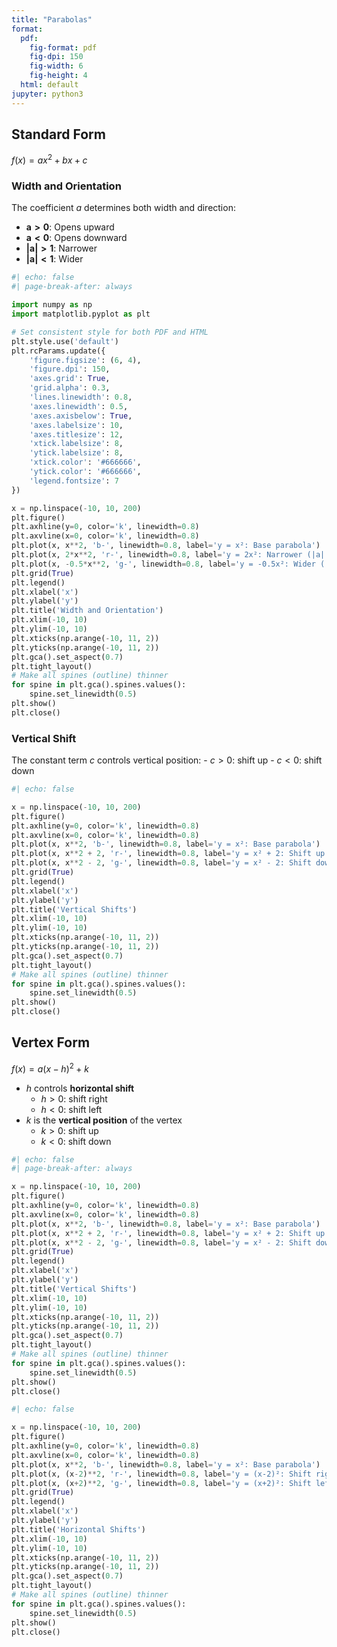 ```yaml
---
title: "Parabolas"
format: 
  pdf:
    fig-format: pdf
    fig-dpi: 150
    fig-width: 6
    fig-height: 4
  html: default
jupyter: python3
---
```


## Standard Form

$f(x) = ax^2 + bx + c$

### Width and Orientation

The coefficient $a$ determines both width and direction:

- $\mathbf{a > 0}$: Opens upward
- $\mathbf{a < 0}$: Opens downward
- $\mathbf{|a| > 1}$: Narrower
- $\mathbf{|a| < 1}$: Wider

```python
#| echo: false
#| page-break-after: always

import numpy as np
import matplotlib.pyplot as plt

# Set consistent style for both PDF and HTML
plt.style.use('default')
plt.rcParams.update({
    'figure.figsize': (6, 4),
    'figure.dpi': 150,
    'axes.grid': True,
    'grid.alpha': 0.3,
    'lines.linewidth': 0.8,
    'axes.linewidth': 0.5,
    'axes.axisbelow': True,
    'axes.labelsize': 10,
    'axes.titlesize': 12,
    'xtick.labelsize': 8,
    'ytick.labelsize': 8,
    'xtick.color': '#666666',
    'ytick.color': '#666666',
    'legend.fontsize': 7
})

x = np.linspace(-10, 10, 200)
plt.figure()
plt.axhline(y=0, color='k', linewidth=0.8)
plt.axvline(x=0, color='k', linewidth=0.8)
plt.plot(x, x**2, 'b-', linewidth=0.8, label='y = x²: Base parabola')
plt.plot(x, 2*x**2, 'r-', linewidth=0.8, label='y = 2x²: Narrower (|a| > 1)')
plt.plot(x, -0.5*x**2, 'g-', linewidth=0.8, label='y = -0.5x²: Wider (|a| < 1), flipped (a < 0)')
plt.grid(True)
plt.legend()
plt.xlabel('x')
plt.ylabel('y')
plt.title('Width and Orientation')
plt.xlim(-10, 10)
plt.ylim(-10, 10)
plt.xticks(np.arange(-10, 11, 2))
plt.yticks(np.arange(-10, 11, 2))
plt.gca().set_aspect(0.7)
plt.tight_layout()
# Make all spines (outline) thinner
for spine in plt.gca().spines.values():
    spine.set_linewidth(0.5)
plt.show()
plt.close()
```

### Vertical Shift

The constant term $c$ controls vertical position:
- $c > 0$: shift up
- $c < 0$: shift down

```python
#| echo: false

x = np.linspace(-10, 10, 200)
plt.figure()
plt.axhline(y=0, color='k', linewidth=0.8)
plt.axvline(x=0, color='k', linewidth=0.8)
plt.plot(x, x**2, 'b-', linewidth=0.8, label='y = x²: Base parabola')
plt.plot(x, x**2 + 2, 'r-', linewidth=0.8, label='y = x² + 2: Shift up')
plt.plot(x, x**2 - 2, 'g-', linewidth=0.8, label='y = x² - 2: Shift down')
plt.grid(True)
plt.legend()
plt.xlabel('x')
plt.ylabel('y')
plt.title('Vertical Shifts')
plt.xlim(-10, 10)
plt.ylim(-10, 10)
plt.xticks(np.arange(-10, 11, 2))
plt.yticks(np.arange(-10, 11, 2))
plt.gca().set_aspect(0.7)
plt.tight_layout()
# Make all spines (outline) thinner
for spine in plt.gca().spines.values():
    spine.set_linewidth(0.5)
plt.show()
plt.close()
```

\newpage

## Vertex Form

$f(x) = a(x - h)^2 + k$

- $h$ controls **horizontal shift**
  - $h > 0$: shift right
  - $h < 0$: shift left
- $k$ is the **vertical position** of the vertex
  - $k > 0$: shift up
  - $k < 0$: shift down

```python
#| echo: false
#| page-break-after: always

x = np.linspace(-10, 10, 200)
plt.figure()
plt.axhline(y=0, color='k', linewidth=0.8)
plt.axvline(x=0, color='k', linewidth=0.8)
plt.plot(x, x**2, 'b-', linewidth=0.8, label='y = x²: Base parabola')
plt.plot(x, x**2 + 2, 'r-', linewidth=0.8, label='y = x² + 2: Shift up')
plt.plot(x, x**2 - 2, 'g-', linewidth=0.8, label='y = x² - 2: Shift down')
plt.grid(True)
plt.legend()
plt.xlabel('x')
plt.ylabel('y')
plt.title('Vertical Shifts')
plt.xlim(-10, 10)
plt.ylim(-10, 10)
plt.xticks(np.arange(-10, 11, 2))
plt.yticks(np.arange(-10, 11, 2))
plt.gca().set_aspect(0.7)
plt.tight_layout()
# Make all spines (outline) thinner
for spine in plt.gca().spines.values():
    spine.set_linewidth(0.5)
plt.show()
plt.close()
```

\newpage

```python
#| echo: false

x = np.linspace(-10, 10, 200)
plt.figure()
plt.axhline(y=0, color='k', linewidth=0.8)
plt.axvline(x=0, color='k', linewidth=0.8)
plt.plot(x, x**2, 'b-', linewidth=0.8, label='y = x²: Base parabola')
plt.plot(x, (x-2)**2, 'r-', linewidth=0.8, label='y = (x-2)²: Shift right')
plt.plot(x, (x+2)**2, 'g-', linewidth=0.8, label='y = (x+2)²: Shift left')
plt.grid(True)
plt.legend()
plt.xlabel('x')
plt.ylabel('y')
plt.title('Horizontal Shifts')
plt.xlim(-10, 10)
plt.ylim(-10, 10)
plt.xticks(np.arange(-10, 11, 2))
plt.yticks(np.arange(-10, 11, 2))
plt.gca().set_aspect(0.7)
plt.tight_layout()
# Make all spines (outline) thinner
for spine in plt.gca().spines.values():
    spine.set_linewidth(0.5)
plt.show()
plt.close()
```
